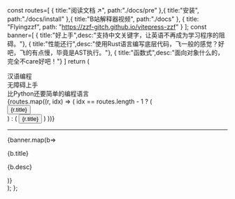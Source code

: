   const routes=[
    {
      title:"阅读文档 ↗",
      path:"./docs/pre"
    },{
      title:"安装",
      path:"./docs/install"
    },{
      title:"B站解释器视频",
      path:"./docs"
    }, {
      title: "Flyingzzf",
      path: "https://zzf-gitch.github.io/vitepress-zzf"
    }
  ];
  const banner=[
  {  title:"好上手",desc:"支持中文关键字，让英语不再成为学习程序的阻碍。"},
  {  title:"性能还行",desc:"使用Rust语言编写底层代码，飞一般的感觉？好吧，飞的有点慢，毕竟是AST执行。"},
  {  title:"函数式",desc:"面向对象什么的，完全不care好吧！"}
  ]
  return (
      <div className="mt-20">
      <div className="flex-col">
        <div className="h-auto mt-4 mb-4">
              <span className="text-4xl font-bold title">
            汉语编程</span>
        </div>
                <div className="h-auto mt-4 mb-4">
        <span className="text-6xl font-bold bg-gradient-to-r from-pink-500 to-violet-500 bg-clip-text text-transparent">无障碍上手</span>
          </div>
                  <div className="h-auto mt-4 mb-4">
        <span className="text-6xl">比Python还要简单的编程语言</span>
          </div>
        </div>
         <div className="flex-row space-x-6 mt-8">
          {routes.map((r, idx) => (
            idx == routes.length - 1 ? (
              <div className="tooltip tooltip-bottom" data-tip="阿飞's blog">
                <Link key={r.path} href={r.path}>
                  <button className="btn btn-outline mt-1 mb-1">
                    {r.title}
                  </button>
                </Link>
              </div>
            ) : (
              <Link key={r.path} href={r.path}>
                <button className="btn btn-outline mt-1 mb-1">
                  {r.title}
                </button>
              </Link>
            )
          ))}
          </div>
          <hr className="mb-6 mt-6"/>
          <div className="flex flex-row justify-center mt-2 pt-2 flex-wrap">
            {banner.map(b=> <div key={b.title} className="flex-1">
              <p className="text-xl font-semibold mt-2 mb-2">{b.title}</p>
                <p className="w-36">{b.desc}</p>
              </div>)}
          </div>
      </div>
  );
};

<Main/>